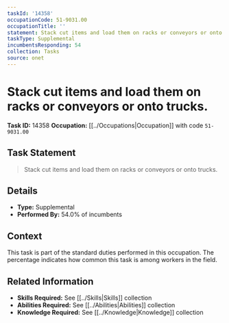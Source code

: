 ```yaml
---
taskId: '14358'
occupationCode: 51-9031.00
occupationTitle: ''
statement: Stack cut items and load them on racks or conveyors or onto trucks.
taskType: Supplemental
incumbentsResponding: 54
collection: Tasks
source: onet
---
```

# Stack cut items and load them on racks or conveyors or onto trucks.

**Task ID:** 14358
**Occupation:** [[../Occupations|Occupation]] with code `51-9031.00`

## Task Statement

> Stack cut items and load them on racks or conveyors or onto trucks.

## Details

- **Type:** Supplemental
- **Performed By:** 54.0% of incumbents

## Context

This task is part of the standard duties performed in this occupation. The percentage indicates how common this task is among workers in the field.

## Related Information

- **Skills Required:** See [[../Skills|Skills]] collection
- **Abilities Required:** See [[../Abilities|Abilities]] collection
- **Knowledge Required:** See [[../Knowledge|Knowledge]] collection
